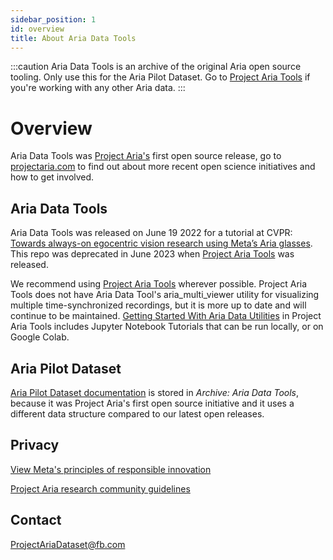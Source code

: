 ```yaml
---
sidebar_position: 1
id: overview
title: About Aria Data Tools
---
```

:::caution
Aria Data Tools is an archive of the original Aria open source tooling. Only use this for the Aria Pilot Dataset. Go to [Project Aria Tools](https://facebookresearch.github.io/projectaria_tools/docs/intro) if you're working with any other Aria data.
:::

# Overview

Aria Data Tools was [Project Aria's](https://www.projectaria.com/) first open source release, go to [projectaria.com](https://www.projectaria.com/) to find out about more recent open science initiatives and how to get involved.

## Aria Data Tools

Aria Data Tools was released on June 19 2022 for a tutorial at CVPR: [Towards always-on egocentric vision research using Meta’s Aria glasses](https://ariatutorial2022.github.io/). This repo was deprecated in June 2023 when [Project Aria Tools](https://facebookresearch.github.io/projectaria_tools/docs/intro) was released.

We recommend using [Project Aria Tools](https://facebookresearch.github.io/projectaria_tools/docs/intro) wherever possible. Project Aria Tools does not have Aria Data Tool's aria_multi_viewer utility for visualizing multiple time-synchronized recordings, but it is more up to date and will continue to be maintained. [Getting Started With Aria Data Utilities](https://facebookresearch.github.io/projectaria_tools/docs/data_utilities/getting_started) in Project Aria Tools includes Jupyter Notebook Tutorials that can be run locally, or on Google Colab.

## Aria Pilot Dataset

[Aria Pilot Dataset documentation](/docs/pilotdata/pilotdata-index/) is stored in *Archive: Aria Data Tools*, because it was Project Aria's first open source initiative and it uses a different data structure compared to our latest open releases.

## Privacy

[View Meta's principles of responsible innovation](https://about.facebook.com/realitylabs/responsible-innovation-principles/)

[Project Aria research community guidelines](https://about.facebook.com/realitylabs/projectaria/community-guidelines/)

## Contact

ProjectAriaDataset@fb.com
